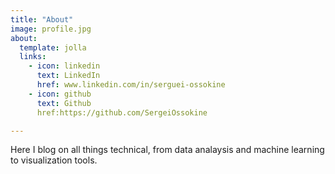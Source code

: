 ```yaml
---
title: "About"
image: profile.jpg
about:
  template: jolla
  links:
    - icon: linkedin
      text: LinkedIn
      href: www.linkedin.com/in/serguei-ossokine
    - icon: github
      text: Github
      href:https://github.com/SergeiOssokine

---
```


Here I blog on all things technical, from data analaysis and machine learning to visualization tools.
